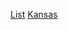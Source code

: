 {{Wikipedia category}}
{{emptycat}}
{{Cat more|Wikipedia:堪薩斯州專題}}
{{Articles by Quality|topic=堪萨斯州|project=堪萨斯州|format=toc}}
{{CategoryTOC}}
[[Category:各等级堪萨斯州条目|List]]
[[Category:列表级条目|Kansas]]